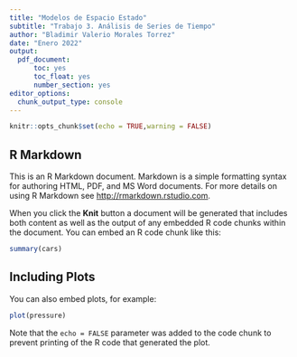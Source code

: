 ```yaml
---
title: "Modelos de Espacio Estado"
subtitle: "Trabajo 3. Análisis de Series de Tiempo"
author: "Bladimir Valerio Morales Torrez"
date: "Enero 2022"
output: 
  pdf_document:
      toc: yes
      toc_float: yes
      number_section: yes
editor_options: 
  chunk_output_type: console
---
```


```r
knitr::opts_chunk$set(echo = TRUE,warning = FALSE)

```

\newpage

## R Markdown

This is an R Markdown document. Markdown is a simple formatting syntax for authoring HTML, PDF, and MS Word documents. For more details on using R Markdown see <http://rmarkdown.rstudio.com>.

When you click the **Knit** button a document will be generated that includes both content as well as the output of any embedded R code chunks within the document. You can embed an R code chunk like this:

```r
summary(cars)
```

## Including Plots

You can also embed plots, for example:

```r
plot(pressure)
```

Note that the `echo = FALSE` parameter was added to the code chunk to prevent printing of the R code that generated the plot.
